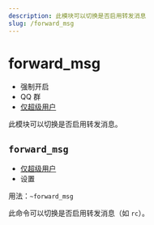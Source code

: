 ```yaml
---
description: 此模块可以切换是否启用转发消息
slug: /forward_msg
---
```


# forward_msg

- 强制开启
- QQ 群
- [仅超级用户](permissions)

此模块可以切换是否启用转发消息。

## `forward_msg`

- [仅超级用户](permissions)
- 设置

用法：`~forward_msg`

此命令可以切换是否启用转发消息（如 `rc`）。
